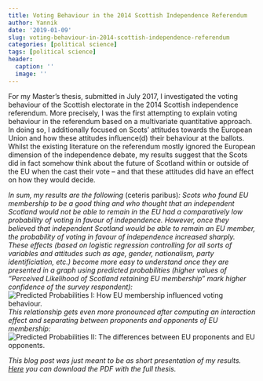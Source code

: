 ```yaml
---
title: Voting Behaviour in the 2014 Scottish Independence Referendum
author: Yannik
date: '2019-01-09'
slug: voting-behaviour-in-2014-scottish-independence-referendum
categories: [political science]
tags: [political science]
header:
  caption: ''
  image: ''
---
```


For my Master's thesis, submitted in July 2017, I investigated the voting behaviour of the Scottish electorate in the 2014 Scottish independence referendum. More precisely, I was the first attempting to explain voting behaviour in the referendum based on a multivariate quantitative approach. In doing so, I additionally focused on Scots' attitudes towards the European Union and how these attitudes influence(d) their behaviour at the ballots. Whilst the existing literature on the referendum mostly ignored the European dimension of the independence debate, my results suggest that the Scots did in fact somehow think about the future of Scotland within or outside of the EU when the cast their vote -- and that these attitudes did have an effect on how they would decide. 

*In sum, my results are the following *(ceteris paribus)*: Scots who found EU membership to be a good thing and who thought that an independent Scotland would not be able to remain in the EU had a comparatively low probability of voting in favour of independence. However, once they believed that independent Scotland would be able to remain an EU member, the probability of voting in favour of independence increased sharply. These effects (based on logistic regression controlling for all sorts of variables and attitudes such as age, gender, nationalism, party identificiation, etc.) become more easy to understand once they are presented in a graph using predicted probabilities (higher values of "Perceived Likelihood of Scotland retaining EU membership" mark higher confidence of the survey respondent):*
![Predicted Probabilities I: How EU membership influenced voting behaviour.](/img/finalplot_.jpg)
*This relationship gets even more pronounced after computing an interaction effect and separating between proponents and opponents of EU membership:*
![Predicted Probabilities II: The differences between EU proponents and EU opponents.](/img/finalplot2_.jpg)

*This blog post was just meant to be as short presentation of my results. [Here](Thesis_Yannik_Buhl.pdf) you can download the PDF with the full thesis.*
